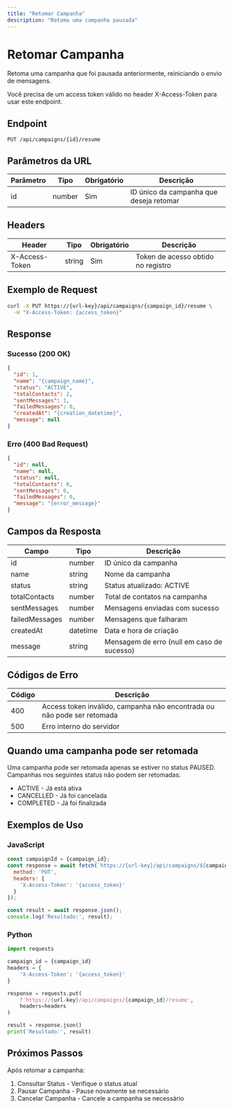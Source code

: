 ```yaml
---
title: "Retomar Campanha"
description: "Retoma uma campanha pausada"
---
```


# Retomar Campanha

Retoma uma campanha que foi pausada anteriormente, reiniciando o envio de mensagens.

<Note>
Você precisa de um access token válido no header X-Access-Token para usar este endpoint.
</Note>

## Endpoint

```http
PUT /api/campaigns/{id}/resume
```

## Parâmetros da URL

| Parâmetro | Tipo | Obrigatório | Descrição |
|-----------|------|-------------|-----------|
| id | number | Sim | ID único da campanha que deseja retomar |

## Headers

| Header | Tipo | Obrigatório | Descrição |
|--------|------|-------------|-----------|
| X-Access-Token | string | Sim | Token de acesso obtido no registro |

## Exemplo de Request

```bash
curl -X PUT https://{url-key}/api/campaigns/{campaign_id}/resume \
  -H "X-Access-Token: {access_token}"
```

## Response

### Sucesso (200 OK)

```json
{
  "id": 1,
  "name": "{campaign_name}",
  "status": "ACTIVE",
  "totalContacts": 2,
  "sentMessages": 1,
  "failedMessages": 0,
  "createdAt": "{creation_datetime}",
  "message": null
}
```

### Erro (400 Bad Request)

```json
{
  "id": null,
  "name": null,
  "status": null,
  "totalContacts": 0,
  "sentMessages": 0,
  "failedMessages": 0,
  "message": "{error_message}"
}
```

## Campos da Resposta

| Campo | Tipo | Descrição |
|-------|------|-----------|
| id | number | ID único da campanha |
| name | string | Nome da campanha |
| status | string | Status atualizado: ACTIVE |
| totalContacts | number | Total de contatos na campanha |
| sentMessages | number | Mensagens enviadas com sucesso |
| failedMessages | number | Mensagens que falharam |
| createdAt | datetime | Data e hora de criação |
| message | string | Mensagem de erro (null em caso de sucesso) |

## Códigos de Erro

| Código | Descrição |
|--------|-----------|
| 400 | Access token inválido, campanha não encontrada ou não pode ser retomada |
| 500 | Erro interno do servidor |

## Quando uma campanha pode ser retomada

Uma campanha pode ser retomada apenas se estiver no status PAUSED. Campanhas nos seguintes status não podem ser retomadas:

- ACTIVE - Já está ativa
- CANCELLED - Já foi cancelada
- COMPLETED - Já foi finalizada

## Exemplos de Uso

### JavaScript

```javascript
const campaignId = {campaign_id};
const response = await fetch(`https://{url-key}/api/campaigns/${campaignId}/resume`, {
  method: 'PUT',
  headers: {
    'X-Access-Token': '{access_token}'
  }
});

const result = await response.json();
console.log('Resultado:', result);
```

### Python

```python
import requests

campaign_id = {campaign_id}
headers = {
    'X-Access-Token': '{access_token}'
}

response = requests.put(
    f'https://{url-key}/api/campaigns/{campaign_id}/resume',
    headers=headers
)

result = response.json()
print('Resultado:', result)
```

## Próximos Passos

Após retomar a campanha:

1. Consultar Status - Verifique o status atual
2. Pausar Campanha - Pause novamente se necessário
3. Cancelar Campanha - Cancele a campanha se necessário